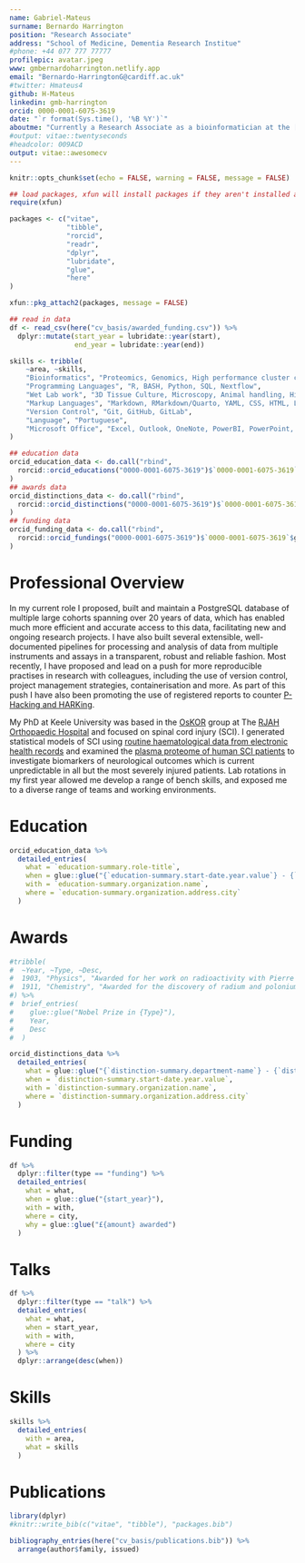 ```yaml
---
name: Gabriel-Mateus
surname: Bernardo Harrington
position: "Research Associate"
address: "School of Medicine, Dementia Research Institue"
#phone: +44 077 777 77777
profilepic: avatar.jpeg
www: gmbernardoharrington.netlify.app
email: "Bernardo-HarringtonG@cardiff.ac.uk"
#twitter: Hmateus4
github: H-Mateus
linkedin: gmb-harrington
orcid: 0000-0001-6075-3619
date: "`r format(Sys.time(), '%B %Y')`"
aboutme: "Currently a Research Associate as a bioinformatician at the [Dementia Research Institute](https://ukdri.ac.uk/), [Cardiff University](https://www.cardiff.ac.uk/), working on Alzheimer's disease with a focus towards genomics."
#output: vitae::twentyseconds
#headcolor: 009ACD
output: vitae::awesomecv
---
```


```r
knitr::opts_chunk$set(echo = FALSE, warning = FALSE, message = FALSE)

## load packages, xfun will install packages if they aren't installed already
require(xfun)

packages <- c("vitae",
              "tibble",
              "rorcid",
              "readr",
              "dplyr",
              "lubridate",
              "glue",
              "here"
)

xfun::pkg_attach2(packages, message = FALSE)

## read in data
df <- read_csv(here("cv_basis/awarded_funding.csv")) %>%
  dplyr::mutate(start_year = lubridate::year(start), 
                end_year = lubridate::year(end))
```

```r
skills <- tribble(
    ~area, ~skills,
    "Bioinformatics", "Proteomics, Genomics, High performance cluster computing, SLURM, Electronic Health data",
    "Programming Languages", "R, BASH, Python, SQL, Nextflow",
    "Wet Lab work", "3D Tissue Culture, Microscopy, Animal handling, Histology",
    "Markup Languages", "Markdown, RMarkdown/Quarto, YAML, CSS, HTML, LaTeX",
    "Version Control", "Git, GitHub, GitLab",
    "Language", "Portuguese",
    "Microsoft Office", "Excel, Outlook, OneNote, PowerBI, PowerPoint, Visio, Word"
)
```

```r
## education data
orcid_education_data <- do.call("rbind",
  rorcid::orcid_educations("0000-0001-6075-3619")$`0000-0001-6075-3619`$`affiliation-group`$summaries
)
## awards data
orcid_distinctions_data <- do.call("rbind",
  rorcid::orcid_distinctions("0000-0001-6075-3619")$`0000-0001-6075-3619`$`affiliation-group`$summaries
)
## funding data
orcid_funding_data <- do.call("rbind",
  rorcid::orcid_fundings("0000-0001-6075-3619")$`0000-0001-6075-3619`$group$`funding-summary`
)
```

# Professional Overview

In my current role I proposed, built and maintain a PostgreSQL database of multiple large cohorts spanning over 20 years of data, which has enabled much more efficient and accurate access to this data, facilitating new and ongoing research projects.
I have also built several extensible, well-documented pipelines for processing and analysis of data from multiple instruments and assays in a transparent, robust and reliable fashion.
Most recently, I have proposed and lead on a push for more reproducible practises in research with colleagues, including the use of version control, project management strategies, containerisation and more. 
As part of this push I have also been promoting the use of registered reports to counter [P-Hacking and HARKing](https://simplifaster.com/articles/p-hacking-harking-scientific-replication/).

My PhD at Keele University was based in the [OsKOR](https://oskor.netlify.app/) group at The [RJAH Orthopaedic Hospital](https://www.rjah.nhs.uk/) and focused on spinal cord injury (SCI).
I generated statistical models of SCI using [routine haematological data from electronic health records](https://doi.org/10.1089/neu.2020.7144) and examined the [plasma proteome of human SCI patients](https://doi.org/10.1101/2022.07.12.499696) to investigate biomarkers of neurological outcomes which is current unpredictable in all but the most severely injured patients.
Lab rotations in my first year allowed me develop a range of bench skills, and exposed me to a diverse range of teams and working environments.

# Education

```r
orcid_education_data %>%
  detailed_entries(
    what = `education-summary.role-title`,
    when = glue::glue("{`education-summary.start-date.year.value`} - {`education-summary.end-date.year.value`}"),
    with = `education-summary.organization.name`,
    where = `education-summary.organization.address.city`
  )
```

# Awards

```r
#tribble(
#  ~Year, ~Type, ~Desc,
#  1903, "Physics", "Awarded for her work on radioactivity with Pierre Curie and Henri Becquerel",
#  1911, "Chemistry", "Awarded for the discovery of radium and polonium"
#) %>% 
#  brief_entries(
#    glue::glue("Nobel Prize in {Type}"),
#    Year, 
#    Desc
#  )
```

```r
orcid_distinctions_data %>%
  detailed_entries(
    what = glue::glue("{`distinction-summary.department-name`} - {`distinction-summary.role-title`}"),
    when = `distinction-summary.start-date.year.value`,
    with = `distinction-summary.organization.name`,
    where = `distinction-summary.organization.address.city`
  )
```

# Funding

```r
df %>% 
  dplyr::filter(type == "funding") %>%
  detailed_entries(
    what = what,
    when = glue::glue("{start_year}"),
    with = with,
    where = city,
    why = glue::glue("£{amount} awarded")
  )
```

# Talks

```r
df %>%
  dplyr::filter(type == "talk") %>%
  detailed_entries(
    what = what,
    when = start_year,
    with = with,
    where = city
  ) %>%
  dplyr::arrange(desc(when))
```

# Skills

```r
skills %>%
  detailed_entries(
    with = area,
    what = skills
  )
```

# Publications

```r
library(dplyr)
#knitr::write_bib(c("vitae", "tibble"), "packages.bib")

bibliography_entries(here("cv_basis/publications.bib")) %>%
  arrange(author$family, issued)
```
